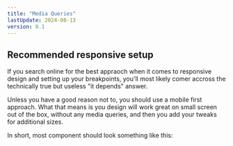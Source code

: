 ```yaml
---
title: "Media Queries"
lastUpdate: 2024-08-13
version: 0.1
---
```


## Recommended responsive setup

If you search online for the best appraoch when it comes to responsive design and setting up your breakpoints, you'll most likely comer accross the technically true but useless "it depends" answer.

Unless you have a good reason not to, you should use a mobile first approach. What that means is you design will work great on small screen out of the box, without any media queries, and then you add your tweaks for additional sizes.

In short, most component should look something like this:

```html

```
